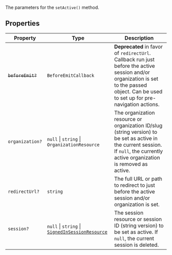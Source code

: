 The parameters for the `setActive()` method.

## Properties

| Property                                  | Type                                                                                              | Description                                                                                                                                                                              |
| ----------------------------------------- | ------------------------------------------------------------------------------------------------- | ---------------------------------------------------------------------------------------------------------------------------------------------------------------------------------------- |
| <a id="beforeemit"></a> ~~`beforeEmit?`~~ | `BeforeEmitCallback`                                                                              | **Deprecated** in favor of `redirectUrl`. Callback run just before the active session and/or organization is set to the passed object. Can be used to set up for pre-navigation actions. |
| <a id="organization"></a> `organization?` | `null` \| `string` \| `OrganizationResource`                                                      | The organization resource or organization ID/slug (string version) to be set as active in the current session. If `null`, the currently active organization is removed as active.        |
| <a id="redirecturl"></a> `redirectUrl?`   | `string`                                                                                          | The full URL or path to redirect to just before the active session and/or organization is set.                                                                                           |
| <a id="session"></a> `session?`           | `null` \| `string` \| [`SignedInSessionResource`](../type-aliases/signed-in-session-resource.mdx) | The session resource or session ID (string version) to be set as active. If `null`, the current session is deleted.                                                                      |
